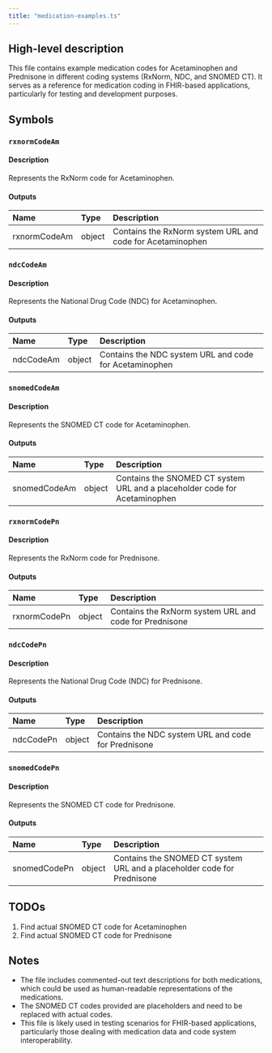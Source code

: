 ```yaml
---
title: "medication-examples.ts"
---
```


## High-level description
This file contains example medication codes for Acetaminophen and Prednisone in different coding systems (RxNorm, NDC, and SNOMED CT). It serves as a reference for medication coding in FHIR-based applications, particularly for testing and development purposes.

## Symbols

### `rxnormCodeAm`
#### Description
Represents the RxNorm code for Acetaminophen.

#### Outputs
| Name | Type | Description |
|:-----|:-----|:------------|
| rxnormCodeAm | object | Contains the RxNorm system URL and code for Acetaminophen |

### `ndcCodeAm`
#### Description
Represents the National Drug Code (NDC) for Acetaminophen.

#### Outputs
| Name | Type | Description |
|:-----|:-----|:------------|
| ndcCodeAm | object | Contains the NDC system URL and code for Acetaminophen |

### `snomedCodeAm`
#### Description
Represents the SNOMED CT code for Acetaminophen.

#### Outputs
| Name | Type | Description |
|:-----|:-----|:------------|
| snomedCodeAm | object | Contains the SNOMED CT system URL and a placeholder code for Acetaminophen |

### `rxnormCodePn`
#### Description
Represents the RxNorm code for Prednisone.

#### Outputs
| Name | Type | Description |
|:-----|:-----|:------------|
| rxnormCodePn | object | Contains the RxNorm system URL and code for Prednisone |

### `ndcCodePn`
#### Description
Represents the National Drug Code (NDC) for Prednisone.

#### Outputs
| Name | Type | Description |
|:-----|:-----|:------------|
| ndcCodePn | object | Contains the NDC system URL and code for Prednisone |

### `snomedCodePn`
#### Description
Represents the SNOMED CT code for Prednisone.

#### Outputs
| Name | Type | Description |
|:-----|:-----|:------------|
| snomedCodePn | object | Contains the SNOMED CT system URL and a placeholder code for Prednisone |

## TODOs
1. Find actual SNOMED CT code for Acetaminophen
2. Find actual SNOMED CT code for Prednisone

## Notes
- The file includes commented-out text descriptions for both medications, which could be used as human-readable representations of the medications.
- The SNOMED CT codes provided are placeholders and need to be replaced with actual codes.
- This file is likely used in testing scenarios for FHIR-based applications, particularly those dealing with medication data and code system interoperability.